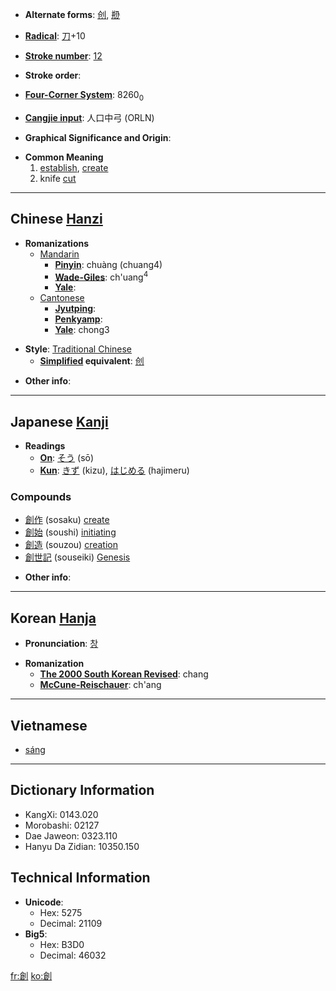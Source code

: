 * '''Alternate forms''': [[创]], [[剙]]

* '''[[Wiktionary:Chinese radical index| Radical]]''': [[Wiktionary:Chinese radical index 刀|刀]]+10

* '''[[Wiktionary:Chinese total strokes index|Stroke number]]''': [[Wiktionary:Chinese total strokes index 12|12]]

* '''Stroke order''': 

* '''[[Wiktionary:Chinese four corner index|Four-Corner System]]''': 8260<sub>0</sub>

* '''[[Wiktionary:Chinese Cangjie index|Cangjie input]]''': 人口中弓 (ORLN)

* '''Graphical Significance and Origin''': 

* '''Common Meaning'''
*# [[establish]], [[create]]
*# knife [[cut]]

----

== Chinese [[Hanzi]] ==

* '''Romanizations'''
** [[Mandarin]]
*** '''[[Pinyin]]''': chuàng (chuang4)
*** '''[[Wade-Giles]]''': ch'uang<sup>4</sup>
*** '''[[Yale]]''': 
**[[Cantonese]]
***'''[[Jyutping]]''':
***'''[[Penkyamp]]''': 
***'''[[Yale]]''': chong3

* '''Style''': [[Traditional Chinese]] 
** '''[[Simplified Chinese|Simplified]] equivalent''': [[创]]

* '''Other info''': 

----

== Japanese [[Kanji]] ==

* '''Readings'''
** '''[[On]]''': [[そう]] (sō)
** '''[[Kun]]''': [[きず]] (kizu), [[はじめる]] (hajimeru)

===Compounds===
*[[創作]] (sosaku) [[create]]
*[[創始]] (soushi) [[initiating]]
*[[創造]] (souzou) [[creation]]
*[[創世記]] (souseiki) [[Genesis]]  

* '''Other info''':  

----

== Korean [[Hanja]] ==

* '''Pronunciation''': [[창]]

* '''Romanization'''
** '''[[The 2000 South Korean Revised Romanization|The 2000 South Korean Revised]]''': chang
** '''[[McCune-Reischauer]]''': ch'ang

----

==Vietnamese==

*[[sáng]]

----

== Dictionary Information ==

* KangXi: 0143.020
* Morobashi: 02127
* Dae Jaweon: 0323.110
* Hanyu Da Zidian: 10350.150

== Technical Information ==

* '''Unicode''':
** Hex: 5275
** Decimal: 21109
* '''Big5''':
** Hex: B3D0
** Decimal: 46032

[[fr:創]]
[[ko:創]]